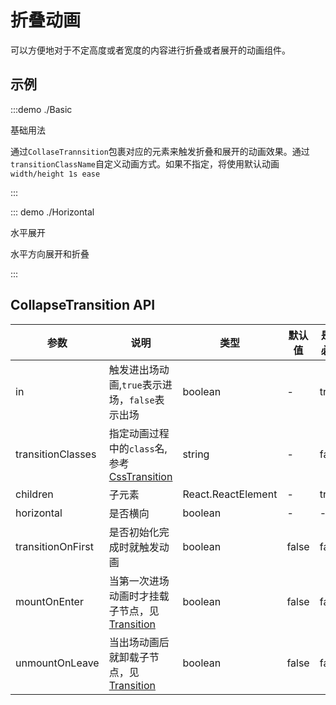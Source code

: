 # 折叠动画

可以方便地对于不定高度或者宽度的内容进行折叠或者展开的动画组件。

## 示例

:::demo ./Basic

基础用法

通过`CollaseTrannsition`包裹对应的元素来触发折叠和展开的动画效果。通过`transitionClassName`自定义动画方式。如果不指定，将使用默认动画`width/height 1s ease`

:::

::: demo ./Horizontal

水平展开

水平方向展开和折叠

:::

## CollapseTransition API

| 参数 | 说明 | 类型 | 默认值 | 是否必填 |
| --- | --- | --- | --- | --- |
| in | 触发进出场动画,`true`表示进场，`false`表示出场 | boolean | - | true |
| transitionClasses | 指定动画过程中的`class`名,参考[CssTransition](/hooks/useCssTransition) | string | - | false |
| children | 子元素 | React.ReactElement | - | true |
| horizontal | 是否横向 | boolean | - | - |
| transitionOnFirst | 是否初始化完成时就触发动画 | boolean | false | false |
| mountOnEnter | 当第一次进场动画时才挂载子节点，见[Transition](/components/Transition) | boolean | false | false |
| unmountOnLeave | 当出场动画后就卸载子节点，见[Transition](/components/Transition) | boolean | false | false |
